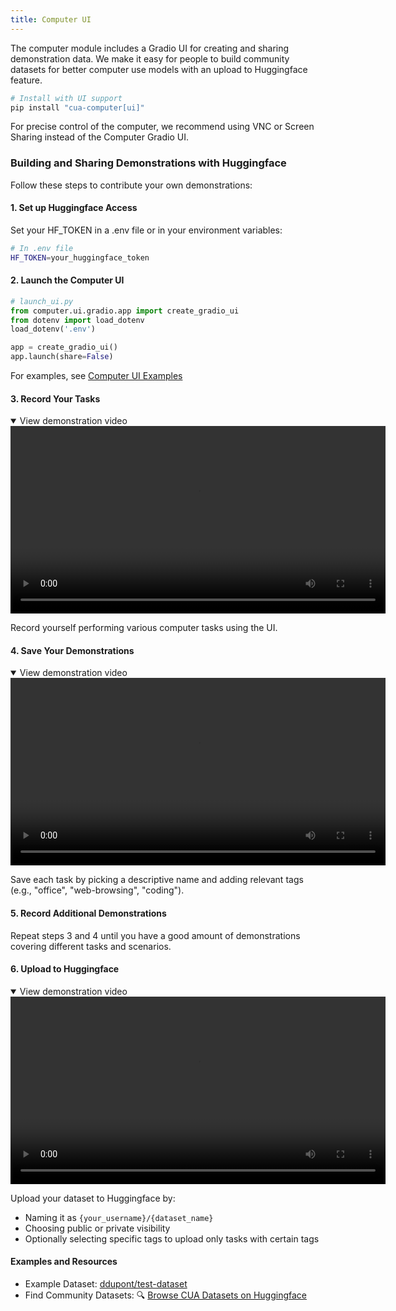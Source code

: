 ```yaml
---
title: Computer UI
---
```


The computer module includes a Gradio UI for creating and sharing demonstration data. We make it easy for people to build community datasets for better computer use models with an upload to Huggingface feature.

```bash
# Install with UI support
pip install "cua-computer[ui]"
```

<Callout title="Note">
For precise control of the computer, we recommend using VNC or Screen Sharing instead of the Computer Gradio UI.
</Callout>

### Building and Sharing Demonstrations with Huggingface

Follow these steps to contribute your own demonstrations:

#### 1. Set up Huggingface Access

Set your HF_TOKEN in a .env file or in your environment variables:

```bash
# In .env file
HF_TOKEN=your_huggingface_token
```

#### 2. Launch the Computer UI

```python
# launch_ui.py
from computer.ui.gradio.app import create_gradio_ui
from dotenv import load_dotenv
load_dotenv('.env')

app = create_gradio_ui()
app.launch(share=False)
```

For examples, see [Computer UI Examples](https://github.com/trycua/cua/tree/main/examples/computer_ui_examples.py)

#### 3. Record Your Tasks

<details open>
<summary>View demonstration video</summary>
<video src="https://github.com/user-attachments/assets/de3c3477-62fe-413c-998d-4063e48de176" controls width="600"></video>
</details>

Record yourself performing various computer tasks using the UI.

#### 4. Save Your Demonstrations

<details open>
<summary>View demonstration video</summary>
<video src="https://github.com/user-attachments/assets/5ad1df37-026a-457f-8b49-922ae805faef" controls width="600"></video>
</details>

Save each task by picking a descriptive name and adding relevant tags (e.g., "office", "web-browsing", "coding").

#### 5. Record Additional Demonstrations

Repeat steps 3 and 4 until you have a good amount of demonstrations covering different tasks and scenarios.

#### 6. Upload to Huggingface

<details open>
<summary>View demonstration video</summary>
<video src="https://github.com/user-attachments/assets/c586d460-3877-4b5f-a736-3248886d2134" controls width="600"></video>
</details>

Upload your dataset to Huggingface by:
- Naming it as `{your_username}/{dataset_name}`
- Choosing public or private visibility
- Optionally selecting specific tags to upload only tasks with certain tags

#### Examples and Resources

- Example Dataset: [ddupont/test-dataset](https://huggingface.co/datasets/ddupont/test-dataset)
- Find Community Datasets: 🔍 [Browse CUA Datasets on Huggingface](https://huggingface.co/datasets?other=cua)